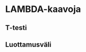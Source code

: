 # LAMBDA-kaavoja {#sec-lambda-kaavoja}

## T-testi {#sec-t-testi-kaavat}

## Luottamusväli {#sec-luottamusväli-kaavat}
